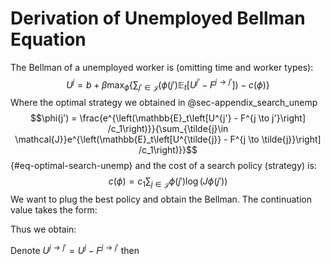 # Derivation of Unemployed Bellman Equation {#sec-appendix_bellman_unemp}

<!-- TODO: Fix this derivation to reflext the changes to the model -->

The Bellman of a unemployed worker is (omitting time and worker types):
$$U^{j} = b + \beta\max_{\phi}\left\{\sum_{j'\in \mathcal{J}} \left(\phi(j')\mathbb{E}_t\left[U^{j'} - F^{j \to j'} \right]\right) -c(\phi) \right\}$$
Where the optimal strategy we obtained in @sec-appendix_search_unemp
$$\phi(j') = \frac{e^{\left(\mathbb{E}_t\left[U^{j'} - F^{j \to j'}\right] /c_1\right)}}{\sum_{\tilde{j}\in \mathcal{J}}e^{\left(\mathbb{E}_t\left[U^{\tilde{j}} - F^{j \to \tilde{j}}\right] /c_1\right)}}$${#eq-optimal-search-unemp}
and the cost of a search policy (strategy) is:
$$c(\phi) = c_{1} \sum_{j\in \mathcal{J}}\phi(j')\log(J \phi(j'))$$
We want to plug the best policy and obtain the Bellman. The continuation value takes the form:

```{=latex}
\begin{align*}
& \sum_{j'\in \mathcal{J}} \left[ \frac{e^{\left(\mathbb{E}_t\left[U^{j'} - F^{j \to j'}\right] /c_1\right)}}{\sum_{\tilde{j}\in \mathcal{J}}e^{\left(\mathbb{E}_t\left[U^{\tilde{j}} - F^{j \to \tilde{j}}\right] /c_1\right)}}\mathbb{E}_t\left[U^{j'} - F^{j \to j'} \right]
- c_1\left( \frac{e^{\left(\mathbb{E}_t\left[U^{j'} - F^{j \to j'}\right] /c_1\right)}}{\sum_{\tilde{j}\in \mathcal{J}}e^{\left(\mathbb{E}_t\left[U^{\tilde{j}} - F^{j \to \tilde{j}}\right] /c_1\right)}}\right) \right. \\
& \left. \hspace{11cm}\log{\left(J \frac{e^{\left(\mathbb{E}_t\left[U^{j'} - F^{j \to j'}\right] /c_1\right)}}{\sum_{\tilde{j}\in \mathcal{J}}e^{\left(\mathbb{E}_t\left[U^{\tilde{j}} - F^{j \to \tilde{j}}\right] /c_1\right)}}\right)} \right]\\
\implies \quad & \sum_{j'\in \mathcal{J}} \left\{\frac{e^{\left(\mathbb{E}_t\left[U^{j'} - F^{j \to j'}\right] /c_1\right)}}{\sum_{\tilde{j}\in \mathcal{J}}e^{\left(\mathbb{E}_t\left[U^{\tilde{j}} - F^{j \to \tilde{j}}\right] /c_1\right)}} \left[\mathbb{E}_t\left[U^{j'} - F^{j \to j'} \right]
- c_1\log{\left(J \frac{e^{\left(\mathbb{E}_t\left[U^{j'} - F^{j \to j'}\right] /c_1\right)}}{\sum_{\tilde{j}\in \mathcal{J}}e^{\left(\mathbb{E}_t\left[U^{\tilde{j}} - F^{j \to \tilde{j}}\right] /c_1\right)}}\right)} \right]\right\}\\
  \implies \quad & 
\sum_{j'\in \mathcal{J}} \left\{\frac{e^{\left(\mathbb{E}_t\left[U^{j'} - F^{j \to j'}\right] /c_1\right)}}{\sum_{\tilde{j}\in \mathcal{J}}e^{\left(\mathbb{E}_t\left[U^{\tilde{j}} - F^{j \to \tilde{j}}\right] /c_1\right)}} \left[{\mathbb{E}_t\left[U^{j'} - F^{j \to j'} \right]}
- c_1\left(\log{\left(J\right)} + {\log{\left(e^{\left(\mathbb{E}_t\left[U^{j'} - F^{j \to j'}\right] /c_1\right)}\right)}}- \right.\right.\right. \\
&\left.\left.\left. \hspace{11cm}   \log{\left(\sum_{\tilde{j}\in \mathcal{J}}e^{\left(\mathbb{E}_t\left[U^{\tilde{j}} - F^{j \to \tilde{j}}\right] /c_1\right)}\right)}\right)\right]\right\}\\   \implies\quad&
c_1\sum_{j'\in \mathcal{J}}\left\{ \frac{e^{\left(\mathbb{E}_t\left[U^{j'} - F^{j \to j'}\right] /c_1\right)}}{\sum_{\tilde{j}\in \mathcal{J}}e^{\left(\mathbb{E}_t\left[U^{\tilde{j}} - F^{j \to \tilde{j}}\right] /c_1\right)}} \left[
\log{\left(\sum_{\tilde{j}\in \mathcal{J}}e^{\left(\mathbb{E}_t\left[U^{\tilde{j}} - F^{j \to \tilde{j}}\right] /c_1\right)}\right)} - \log{\left(J\right)} \right]\right\}\\
\implies\quad&c_1\left[
\log{\left(\sum_{\tilde{j}\in \mathcal{J}}e^{\left(\mathbb{E}_t\left[U^{\tilde{j}} - F^{j \to \tilde{j}}\right] /c_1\right)}\right)} - \log{\left(J\right)} \right] {\frac{1}{\sum_{\tilde{j}\in \mathcal{J}}e^{\left(\mathbb{E}_t\left[U^{\tilde{j}} - F^{j \to \tilde{j}}\right] /c_1\right)}} }{\sum_{j'\in \mathcal{J}}e^{\left(\mathbb{E}_t\left[U^{j'} - F^{j \to j'}\right] /c_1\right)}} 
\end{align*}
```

Thus we obtain:

```{=latex}
\begin{align*}
U^{j} &= b + \beta c_1\left[
\log{\left(\sum_{\tilde{j}\in \mathcal{J}}e^{\left(\mathbb{E}_t\left[U^{\tilde{j}} - F^{j \to \tilde{j}}\right] /c_1\right)}\right)} - \log{\left(J\right)} \right]
\end{align*}
```

Denote $U^{j \to j'} = U^{j} - F^{j \to j'}$ then

```{=latex}
\begin{align*}
U^{j \to j' } &= b + \beta c_1\left[
\log{\left(\sum_{\tilde{j}\in \mathcal{J}}e^{\left(\mathbb{E}_t\left[U^{j \to \tilde{j}}\right] /c_1\right)}\right)} - \log{\left(J\right)} \right] - F^{j \to j'}
\end{align*}
```